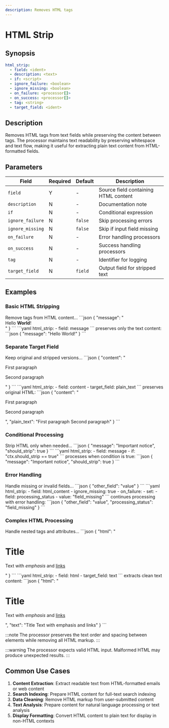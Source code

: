 ```yaml
---
description: Removes HTML tags
---
```


# HTML Strip

## Synopsis

```yaml {2}
html_strip:
  - field: <ident>
  - description: <text>
  - if: <script>
  - ignore_failure: <boolean>
  - ignore_missing: <boolean>
  - on_failure: <processor[]>
  - on_success: <processor[]>
  - tag: <string>
  - target_field: <ident>
```

## Description

Removes HTML tags from text fields while preserving the content between tags. The processor maintains text readability by preserving whitespace and text flow, making it useful for extracting plain text content from HTML-formatted fields.

## Parameters

|Field|Required|Default|Description|
|---|---|---|---|
|`field`|Y|-|Source field containing HTML content|
|`description`|N|-|Documentation note|
|`if`|N|-|Conditional expression|
|`ignore_failure`|N|`false`|Skip processing errors|
|`ignore_missing`|N|`false`|Skip if input field missing|
|`on_failure`|N|-|Error handling processors|
|`on_success`|N|-|Success handling processors|
|`tag`|N|-|Identifier for logging|
|`target_field`|N|`field`|Output field for stripped text|

## Examples

### Basic HTML Stripping

<ExampleGrid>
  <CommentCol>
    Remove tags from HTML content...
  </CommentCol>
  <CodeCol>
    ```json
    {
      "message": "<div>Hello <strong>World</strong>!</div>"
    }
    ```
    ```yaml
    html_strip:
      - field: message
    ```
  </CodeCol>
  <CommentCol>
    preserves only the text content:
  </CommentCol>
  <CodeCol>
    ```json
    {
      "message": "Hello World!"
    }
    ```
  </CodeCol>
</ExampleGrid>

### Separate Target Field

<ExampleGrid>
  <CommentCol>
    Keep original and stripped versions...
  </CommentCol>
  <CodeCol>
    ```json
    {
      "content": "<p>First paragraph</p><p>Second paragraph</p>"
    }
    ```
    ```yaml
    html_strip:
      - field: content
      - target_field: plain_text
    ```
  </CodeCol>
  <CommentCol>
    preserves original HTML:
  </CommentCol>
  <CodeCol>
    ```json
    {
      "content": "<p>First paragraph</p><p>Second paragraph</p>",
      "plain_text": "First paragraph Second paragraph"
    }
    ```
  </CodeCol>
</ExampleGrid>

### Conditional Processing

<ExampleGrid>
  <CommentCol>
    Strip HTML only when needed...
  </CommentCol>
  <CodeCol>
    ```json
    {
      "message": "<span>Important notice</span>",
      "should_strip": true
    }
    ```
    ```yaml
    html_strip:
      - field: message
      - if: "ctx.should_strip == true"
    ```
  </CodeCol>
  <CommentCol>
    processes when condition is true:
  </CommentCol>
  <CodeCol>
    ```json
    {
      "message": "Important notice",
      "should_strip": true
    }
    ```
  </CodeCol>
</ExampleGrid>

### Error Handling

<ExampleGrid>
  <CommentCol>
    Handle missing or invalid fields...
  </CommentCol>
  <CodeCol>
    ```json
    {
      "other_field": "value"
    }
    ```
    ```yaml
    html_strip:
      - field: html_content
      - ignore_missing: true
      - on_failure:
          - set:
              - field: processing_status
              - value: "field_missing"
    ```
  </CodeCol>
  <CommentCol>
    continues processing with error handling:
  </CommentCol>
  <CodeCol>
    ```json
    {
      "other_field": "value",
      "processing_status": "field_missing"
    }
    ```
  </CodeCol>
</ExampleGrid>

### Complex HTML Processing

<ExampleGrid>
  <CommentCol>
    Handle nested tags and attributes...
  </CommentCol>
  <CodeCol>
    ```json
    {
      "html": "<div class='content'><h1>Title</h1><p>Text with <em>emphasis</em> and <a href='#'>links</a></p></div>"
    }
    ```
    ```yaml
    html_strip:
      - field: html
      - target_field: text
    ```
  </CodeCol>
  <CommentCol>
    extracts clean text content:
  </CommentCol>
  <CodeCol>
    ```json
    {
      "html": "<div class='content'><h1>Title</h1><p>Text with <em>emphasis</em> and <a href='#'>links</a></p></div>",
      "text": "Title Text with emphasis and links"
    }
    ```
  </CodeCol>
</ExampleGrid>

:::note
The processor preserves the text order and spacing between elements while removing all HTML markup.
:::

:::warning
The processor expects valid HTML input. Malformed HTML may produce unexpected results.
:::

## Common Use Cases

1. **Content Extraction**: Extract readable text from HTML-formatted emails or web content
2. **Search Indexing**: Prepare HTML content for full-text search indexing
3. **Data Cleaning**: Remove HTML markup from user-submitted content
4. **Text Analysis**: Prepare content for natural language processing or text analysis
5. **Display Formatting**: Convert HTML content to plain text for display in non-HTML contexts